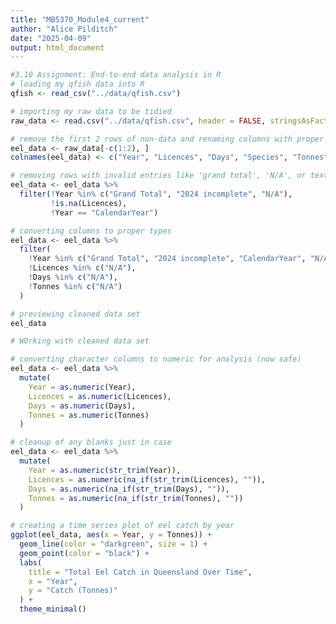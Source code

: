 ```yaml
---
title: "MB5370_Module4_current"
author: "Alice Pilditch"
date: "2025-04-09"
output: html_document
---
```


```r
#3.10 Assignment: End-to-end data analysis in R
# loading my qfish data into R
qfish <- read_csv("../data/qfish.csv")

# importing my raw data to be tidied
raw_data <- read.csv("../data/qfish.csv", header = FALSE, stringsAsFactors = FALSE)

# remove the first 2 rows of non-data and renaming columns with proper headings
eel_data <- raw_data[-c(1:2), ]
colnames(eel_data) <- c("Year", "Licences", "Days", "Species", "Tonnes")

# removing rows with invalid entries like 'grand total', 'N/A', or text in "year' column
eel_data <- eel_data %>%
  filter(!Year %in% c("Grand Total", "2024 incomplete", "N/A"),
         !is.na(Licences),
         !Year == "CalendarYear")

# converting columns to proper types 
eel_data <- eel_data %>%
  filter(
    !Year %in% c("Grand Total", "2024 incomplete", "CalendarYear", "N/A"),
    !Licences %in% c("N/A"),
    !Days %in% c("N/A"),
    !Tonnes %in% c("N/A")
  )

# previewing cleaned data set
eel_data

```

```r
# WOrking with cleaned data set

# converting character columns to numeric for analysis (now safe)
eel_data <- eel_data %>%
  mutate(
    Year = as.numeric(Year),
    Licences = as.numeric(Licences),
    Days = as.numeric(Days),
    Tonnes = as.numeric(Tonnes)
  )

# cleanup of any blanks just in case
eel_data <- eel_data %>%
  mutate(
    Year = as.numeric(str_trim(Year)),
    Licences = as.numeric(na_if(str_trim(Licences), "")),
    Days = as.numeric(na_if(str_trim(Days), "")),
    Tonnes = as.numeric(na_if(str_trim(Tonnes), ""))
  )

# creating a time series plot of eel catch by year
ggplot(eel_data, aes(x = Year, y = Tonnes)) +
  geom_line(color = "darkgreen", size = 1) +
  geom_point(color = "black") +
  labs(
    title = "Total Eel Catch in Queensland Over Time",
    x = "Year",
    y = "Catch (Tonnes)"
  ) +
  theme_minimal()

```



